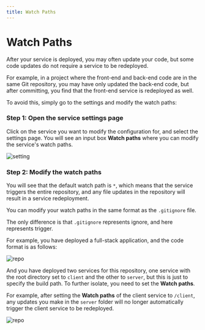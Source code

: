 ```yaml
---
title: Watch Paths
---
```



<Head>
  <meta name="zeabur:image:title" content="Watch Paths" />
  <meta name="zeabur:image:subtitle" content="Customize the service trigger path" />
  <meta name="twitter:image" content="https://opengraph-dev.zeabur.app/api/og?title=Watch Paths&desc=Customize the service trigger path" />
  <meta name="og:image" content="https://opengraph-dev.zeabur.app/api/og?title=Watch Paths&desc=Customize the service trigger path" />
</Head>

# Watch Paths

After your service is deployed, you may often update your code, but some code updates do not require a service to be redeployed.

For example, in a project where the front-end and back-end code are in the same Git repository, you may have only updated the back-end code, but after committing, you find that the front-end service is redeployed as well.

To avoid this, simply go to the settings and modify the watch paths:

### Step 1: Open the service settings page

Click on the service you want to modify the configuration for, and select the settings page. You will see an input box **Watch paths** where you can modify the service's watch paths.

![setting](/deploy/watch-path/setting.png)

### Step 2: Modify the watch paths

You will see that the default watch path is `*`, which means that the service triggers the entire repository, and any file updates in the repository will result in a service redeployment.

You can modify your watch paths in the same format as the `.gitignore` file.

The only difference is that `.gitignore` represents ignore, and here represents trigger.

For example, you have deployed a full-stack application, and the code format is as follows:

![repo](/deploy/watch-path/repo.png)

And you have deployed two services for this repository, one service with the root directory set to `client` and the other to `server`, but this is just to specify the build path. To further isolate, you need to set the **Watch paths**.

For example, after setting the **Watch paths** of the client service to `/client`, any updates you make in the `server` folder will no longer automatically trigger the client service to be redeployed.

![repo](/deploy/watch-path/save.png)

